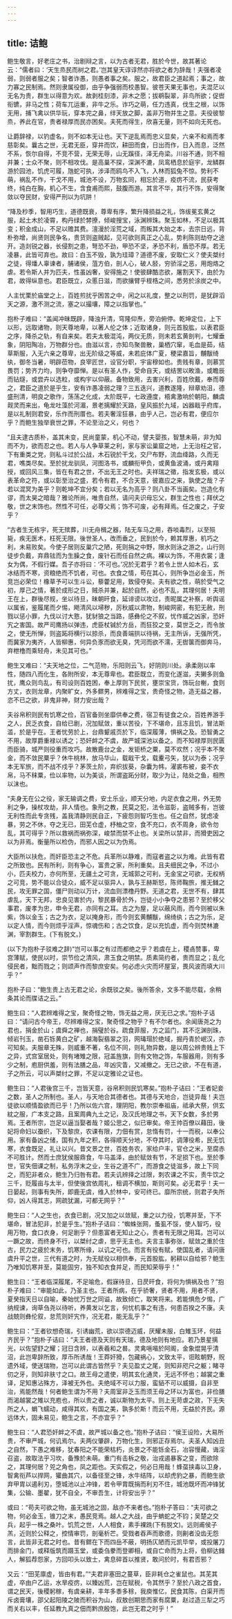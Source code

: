 ```yaml
---
---
---
```

title: 诘鲍
---




鲍生敬言，好老庄之书，治剧辩之言，以为古者无君，胜於今世，故其著论云：“儒者曰：‘天生烝民而树之君。’岂其皇天谆谆然亦将欲之者为辞哉！夫强者凌弱，则弱者服之矣；智者诈愚，则愚者事之矣。服之，故君臣之道起焉；事之，故力寡之民制焉。然则隶属役御，由乎争强弱而校愚智。彼苍天果无事也，夫混茫以无名为贵，群生以得意为欢。故剥桂刻漆，非木之愿；拔鹖裂翠，非鸟所欲；促辔衔镳，非马之性；荷车兀运重，非牛之乐。诈巧之萌，任力违真，伐生之根，以饰无用，捕飞禽以供华玩，穿本完之鼻，绊天放之脚，盖非万物并生之意。夫役彼黎烝，养此在官，贵者禄厚而民亦困矣。夫死而得生，欣喜无量，则不如向无死也。

让爵辞禄，以钓虚名，则不如本无让也。天下逆乱焉而忠义显矣，六亲不和焉而孝慈彰矣。曩古之世，无君无臣，穿井而饮，耕田而食，日出而作，日入而息，泛然不系，恢尔自得，不竞不营，无荣无辱，山无蹊径，泽无舟梁。川谷不通，则不相并兼；士众不聚，则不相攻伐。是高巢不探，深渊不漉，凤鸾栖息於庭宇，龙鳞群游於园池，饥虎可履，虺蛇可执，涉泽而鸥鸟不入飞，入林而狐兔不惊。势利不萌，祸乱不作，干戈不用，城池不设，万物玄同，相忘於道，疫疠不流，民获考终，纯白在胸，机心不生，含食甫而熙，鼓腹而游。其言不华，其行不饰，安得聚敛以夺民财，安得严刑以为坑阱！

“降及杪季，智用巧生，道德既衰，尊卑有序，繁升降损益之礼，饰绂冕玄黄之服，起土木於凌霄，构丹绿於棼撩，倾峻搜宝，泳渊辨珠。聚玉如林，不足以极其变；积金成山，不足以赡其费。澶漫於淫荒之域，而叛其大始之本，去宗日远，背朴弥增，尚贤则民争名，贵货则盗贼起，见可欲则真正之心乱，势利陈则劫夺之途开。造剡锐之器，长侵割之患，弩恐不劲，甲恐不坚，矛恐不利，盾恐不厚。若无凌暴，此皆可弃也。故曰：白玉不毁，孰为珪璋？道德不废，安取仁义？使夫桀纣之徒，得燔人辜谏者，脯诸侯，菹方伯，剖人心，破人胫，穷骄淫之恶，用炮烙之虐。若令斯人并为匹夫，性虽凶奢，安得施之！使彼肆酷恣欲，屠割天下，由於为君，故得纵意也。君臣既立，众慝日滋，而欲攘臂乎桎梏之间，悉劳於涂炭之中。

人主忧栗於庙堂之上，百姓煎扰乎困苦之中，闲之以礼度，整之以刑罚，是犹辟滔天之源，激不测之流，塞之以撮壤，障之以指掌也。”

抱朴子难曰：“盖闻冲昧既辟，降浊升清，穹隆仰焘，旁泊俯停。乾坤定位，上下以形，远取诸物，则天尊地卑，以著人伦之体；近取诸身，则元首股肱，以表君臣之序，降杀之轨，有自来矣。若夫太极混沌，两仪无质，则未若玄黄剖判，七耀垂象，阴阳陶冶，万物群分也。由滋以言，亦知鸟聚兽散，巢栖穴窜，毛血是茹，结草斯服，入无六亲之尊卑，出无阶级之等威，未若庇体广夏，稉梁嘉旨，黼黻绮纨，御冬当暑，明辟莅物，良宰匠世，设官分职，宇宙穆如也。贵贱有章，则慕赏畏罚；势齐力均，则争夺靡惮。是以有圣人作，受命自天，或结罟以畋渔，或瞻辰而钻燧，或尝卉以选粒，或构宇以仰蔽。备物致用，去害兴利，百姓欣戴，奉而尊之，君臣之道於是乎生，安有诈愚凌弱之理？三五迭兴，道教遂隆，辩章劝沮，德盛刑清，明良之歌作，荡荡之化成，太阶既平，七政遵度，梧禽激响於朝阳，麟虞觌灵而来出，龟龙吐藻於河湄，景老摛耀於天路，皇风振於九域，凶器戢乎府库，是以礼制则君安，乐作而刑厝也。若夫奢淫狂暴，由乎人己，岂必有君，便应尔乎？而鲍生独举衰世之罪，不论至治之义，何也？

“且夫逮古质朴，盖其未变，民尚童蒙，机心不动，譬夫婴孩，智慧未萌，非为知而不为，欲而忍之也。若人与人争草莱之利，家与家讼巢窟之地，上无治枉之官，下有重类之党，则私斗过於公战，木石锐於干戈，交尸布野，流血绛路，久而无君，噍类尽矣。至於扰龙驯凤，河图洛书，或麟衔甲负，或黄鱼波涌，或丹禽翔授，或回风三集，皆在有君之世，不出无王之时也。夫祥瑞之徵，指发玄极，或以表革命之符，或以彰至治之盛，若令有君，不合天意，彼嘉应之来，孰使之哉？子若以混冥为美乎？则乾坤不宜分矣；若以无名为高乎？则八卦不当画矣。岂造化有谬，而太昊之暗哉？雅论所尚，唯贵自然，请问夫识母忘父，群生之性也；拜伏之敬，世之末饰也。然性不可任，必尊父焉；饰不可废，必有拜焉。任之废之，子安乎？

“古者生无栋宇，死无殡葬，川无舟楫之器，陆无车马之用，吞啖毒烈，以至殒毙，疾无医术，枉死无限。後世圣人，改而垂之，民到於今，赖其厚惠，机巧之利，未易败矣。今使子居则反巢穴之陋，死则捐之中野，限水则泳之游之，山行则徒步负戴，弃鼎铉而为生臊之食，废针石而任自然之病。裸以为饰，不用衣裳；逢女为偶，不假行媒。吾子亦将曰：‘不可也。’况於无君乎？若令上世人如木石，玄冰结而不寒，资粮绝而不饥者，可也。衣食之情，苟在其心，则所争岂必金玉，所竞岂必荣位！橡草予可以生斗讼，藜藿足用，致侵夺矣。夫有欲之性，萌於受气之初，厚己之情，著於成形之日，贼杀并兼，起於自然，必也不乱，其理何居！夫明王在上，群後尽规，坐以待旦，昧朝旰食，延诽谤以攻过，责昵属之补察，听舆谣以属省，鉴履尾而夕惕，飏清风以埽秽，厉秋威以肃物，制峻网密，有犯无赦，刑戮以惩小罪，九伐以讨大憝，犹豺狼之当路，感彝伦之不叙，忧作威之凶家，恐奸宄之害国。故严司鹰扬以弹违，虎臣杖铖於方岳，而狂狡之变，莫世乏之，而令放之，使无所惮，则盗跖将横行以掠杀，而良善端拱以待祸，无主所诉，无强所凭，而冀家为夷齐，人皆柳惠，何异负豕而欲无臭，凭河而欲不濡，无辔箧而御奔马，弃枻橹而乘轻舟，未见其可也。”

鲍生又难曰：“夫天地之位，二气范物，乐阳则云飞，好阴则川处。承柔刚以率性，随四八而化生，各附所安，本无尊卑也。君臣既立，而变化遂滋，夫獭多则鱼扰，鹰众则鸟乱，有司设则百姓困，奉上厚则下民贫，壅崇宝货，饰玩台榭，食则方丈，衣则龙章，内聚旷女，外多鳏男，辨难得之宝，贵奇怪之物，造无益之器，恣不已之欲，非鬼非神，财力安出哉？

夫谷帛积则民有饥寒之俭，百官备则坐靡供奉之费，宿卫有徒食之众，百姓养游手之人，民乏衣食，自给已剧，况加赋敛，重以苦役，下不堪命，且冻且饥，冒法斯滥，於是乎在。王者忧劳於上，台鼎颦戚页於下，临深履薄，惧祸之及。恐智勇之不用，故厚爵重禄以诱之；恐奸衅之不虞，故严城深池以备之。而不知禄厚则民匮而臣骑，城严则役重而攻巧。故散鹿台之金，发钜桥之粟，莫不欢然；况乎本不聚金，而不敛民粟乎？休牛桃林，放马华山，载戢干戈，载櫜弓矢，犹以为泰；况乎本无军旅，而不战不戍乎？茅茨土阶，弃织拔葵，杂囊为帏，濯裘布被，妾不衣帛，马不秣粟，俭以率物，以为美谈，所谓盗跖分财，取少为让，陆处之鱼，相煦以沫也。

“夫身无在公之役，家无输调之费，安土乐业，顺天分地，内足衣食之用，外无势利之争，操杖攻劫，非人情也。象刑之教，民莫之犯，法令滋彰，盗贼多有，岂彼无利性而此专贪残，盖我清静则民自正，下疲怨则智巧生也。任之自然，犹虑凌暴，劳之不休，夺之无已，田芜仓虚，杼柚之空，食不充口，衣不周身，欲令勿乱，其可得乎？所以救祸而祸弥深，峻禁而禁不止也。关梁所以禁非，而猾吏因之以为非焉。衡量所以检伪，而邪人因之以为伪焉。

大臣所以扶危，而奸臣恐主之不危。兵革所以静难，而寇者盗之以为难。此皆有君之所致也。民有所利，则有争心，富贵之家，所利重矣。且夫细民之争，不过小小，匹夫校力，亦何所至，无疆土之可贪，无城郭之可利，无金宝之可欲，无权柄之可竞，势不能以合徒众，威不足以驱异人，孰与王赫斯怒，陈师鞠旅，推无雠之民，攻无罪之国，僵尸则动以万计，流血则漂橹丹野。无道之君，无世不有，肆其虐乱，天下无邦，忠良见害於内，黎民暴骨於外，岂徒小小争夺之患邪？至於移父事君，废孝为忠，申令无君，亦同有之耳。古之为屋，足以蔽风雨，而今则被以朱紫，饰以金玉；古之为衣，足以掩身形，而今则玄黄黼黻，绵绮纨；古之为乐，足以定人情，而今则烦乎淫声，惊魂伤和；古之饮食，足以充饥虚，而今则焚林漉渊，宰割群生。(下有脱文。)

(以下为抱朴子驳难之辞)“岂可以事之有过而都绝之乎？若虞在上，稷卨赞事，卑宫薄赋，使民以时，崇节俭之清风，肃玉食之明禁。质素简约者，贵而显之；乱化侵民者，黜而戮之；则颂声作而黎庶安矣。何必虑火灾而坏屋室，畏风波而填大川乎？”

抱朴子曰：“鲍生贵上古无君之论，余既驳之矣。後所答余，文多不能尽载，余稍条其论而牒诘之云。”

鲍生曰：“人君辨难得之宝，聚奇怪之物，饰无益之用，厌无已之求。”抱朴子诘曰：“请问古今帝王，尽辨难得之宝，聚奇怪之物乎？有不尔者也。余闻唐尧之为君也，捐金於山；虞舜之禅也，捐璧於谷。疏食菲服，方之监门，其不汔渊剖珠，倾岩刊玉，凿石铄黄白之矿，越海裂翡翠之羽，网瑇瑁於绝域，掘丹青於岷汉，亦可知矣。夫服章无殊，则威重不著，名位不同，则礼物异数，是以周公辨贵贱上下之异，式宫室居处，则有堵雉之限，冠盖旌旗，则有文物之饰，车服器用，则有多少之制，庖厨供羞，则有法膳之品，年凶灾眚，又减撤之。无已之欲，不在有道，子之所云，可以声桀纣之罪，不足以定雅论之证也。

鲍生曰：“人君後宫三千，岂皆天意，谷帛积则民饥寒矣。”抱朴子诘曰：“王者妃妾之数，圣人之所制也。圣人，与天地合其德者也。其德与天地合，岂徒异哉！夫岂徒欲以顺情盈欲而已乎！乃所以佐六宫，理阴阳，教尔崇奉祖庙，祗承大祭，供玄紞之服，广本支之路，且案周典九土之记，及汉氏地理之书，天下女数，多於男焉。王者所宗，岂足以逼当娶者哉？姬公思之，似已审矣。帝王帅百僚以藉田，後妃将命妇以蚕织，下及黎庶，农课有限，力佃有赏，怠惰有罚，十一而税，以奉公用。家有备凶之储，国有九年之积，各得顺天分地，不夺其时，调薄役希，民无饥寒，衣食既足，礼让以兴。昔文景之世，百姓务农，家给户丰，官仓之米，至腐赤不可胜计。然而士庶犹侯服鼎食，牛马盖泽，由於赋敛有节，不足损下也。至於季世，官失佃课之制，私务浮末之业，生谷之道不广，而游食之徒滋多，故上下同之，而犯非者众，鲍生乃归咎有君。若夫讥辨择之过限，刺农课之不实，责牛饮之三千，贬履亩与太半，但使後宫依周礼，租调不横加，斯则可矣。必无君乎！夫一日晏起，则事有失所，即鹿无虞，维入於林中，安可终已。靡所宗统，则君子失所仰，凶人得其志，网疏犹漏，可都无网乎？”

鲍生曰：“人之生也，衣食已剧，况又加之以敛赋，重之以力役，饥寒并至，下不堪命，冒法犯非，於是乎生。”抱朴子诘曰：“蜘蛛张网，蚤虱不馁，使人智巧，役用万物，食口衣身，何足剧乎？但患富者无知止之心，贵者有无限之用耳。岂可以一蹶之故，而终身不行，以桀纣之虐，思乎无主也。夫言主事弥张，赋敛之重於住古，民力之疲於末务，饥寒所缘，以讥之可也。而言有役有赋，使国乱者，请问唐虞升平之世，三代有道之时，为无赋役以相供奉，元首股肱，躬耕以自给邪？鲍生乃唯知饥寒并至，莫能固穷，独不知衣食并足，而民知荣辱乎！”

鲍生曰：“王者临深履尾，不足喻危，假寐待旦，日昃旰食，将何为惧祸及也？”抱朴子难曰：“审能如此，乃圣主也。王者所病，在乎骄奢，贤者不用，用者不贤，夏癸指天日以自喻，秦始忧万世之同谥，故致倾亡，取笑将来。若能惧危夕惕，广纳规谏，询草刍尧以待听，养黄发以乞言，何忧机事之有违，何患百揆之不康。夫战兢则彝伦叙，怠荒则奸宄作，况无君，能无乱乎？”

鲍生曰：“王者钦想奇瑞，引诱幽荒，欲以崇德迈威，厌耀未服，白雉玉环，何益齐民乎？”抱朴子诘曰：“夫王者德及天则有天瑞，德及地则有地应。若乃景星摛光，以佐望舒之耀；冠日含辨，以表羲和之晷。灵禽嗈喈於阿阁，金象焜晃乎清沼，此岂卑辞所致，厚币所诱哉！王莽奸猾，包藏祸心，文致太平，诳眩朝野，贶遗外域，使送瑞物，岂可以此谓古皆然乎？夫见盈丈之尾，则知非咫尺之躯；睹寻仞之牙，则知非肤寸之口。故王母之遣使，明其玄化通灵，无远不怀也；越裳之重译，足知惠沾殊方，泽被无外也。夫绝域不可以力服，蛮貊不可以威摄，自非至治，焉能然哉！何者鲍生谓为不用？夫周室非乏玉而须王母之环以为富也，非俭膳而渴越裳之雉以充庖也，所以贵之者，诚以斯物为太平。则上无苛虐之政，下无失所之人，蜎飞蠕动，咸得其欢，有国之美，孰多於斯！而云不用，无益於齐民。源远体大，固未易见，鲍生之言，不亦宜乎？”

鲍生曰：“人君恐奸衅之不虞，故严城以备之也。”抱朴子诘曰：“侯王设险，大易所贵，不审严城，何讥焉尔。夫两仪肇辟，万物化生，则邪正存焉尔。夫圣人知凶丑之自然，下愚之难移，犹春阳之不能荣枯朽，炎景之不能铄金石，冶容慢藏，诲淫召盗，故取法乎习坎，备豫於未萌。重门有击柝之敬，治戎遏暴客之变，而欲除之，其理何居？兕之角也，凤之距也。天实假之，何必日用哉！蜂虿挟毒以卫身，智禽衔芦以捍网，獾曲其穴，以备径至之锋，水牛结阵，以却虎豹之暴，而鲍生欲弃甲胄以遏利刃，堕城池以止冲锋，若令甲胄既捐而利刃不住，城池既坏而冲锋犹集，公输、墨翟，犹不自全，不审吾生，计将安出乎？”

或曰：“苟夫可欲之物，虽无城池之固，敌亦不来者也。”抱朴子答曰：“夫可欲之物，何必金玉，锥刀之末，愚民竞焉。越人之大战，由乎蚺蛇之不钧；吴楚之交兵，起乎一株之桑叶。饥荒之世，人人相食，素手裸跣(下有脱文)。远则甫侯子羔，近则於公释之，控情审罚，剖毫析芒。受戮者吞声而歌德，则劓者没齿无怨言，此皆非无君之时也。昔有鳏在下而四岳不蔽，明扬仄陋而元凯毕举，或投屠刀而排金门，或释版筑而蹑玉堂，或委刍豢而登卿相，或自亡命而为上将，伯柳达雠人，解狐荐怨家，方回叩头以致士，禽息碎首以推贤，敢问於时，有君否邪？

又云：“田芜廪虚，皆由有君。”“夫君非塞田之蔓草，臣非耗仓之雀鼠也。其芜其虚，卒由户乙运，水旱疫疠，以臻凶荒，岂在赋税，令其然乎？至於八政之首食，谓之民天，後稷躬稼，有虞亲耕，丰年多黍多稌，我庾惟亿，民食其陈，白渠开而斥卤膏壤，邵父起阳陵之陂而积谷为山，叔敖创期思而家有腐粟，赵过造三犁之巧而关右以丰，任延教九真之佃而黔庶殷饱，此岂无君之时乎！”